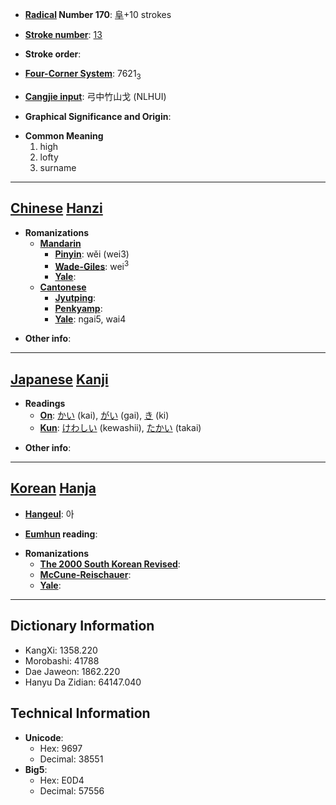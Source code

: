 * '''[[Wiktionary:Chinese radical index| Radical]] Number 170''': [[Wiktionary:Chinese radical index 阜|阜]]+10 strokes

* '''[[Wiktionary:Chinese total strokes index|Stroke number]]''': [[Wiktionary:Chinese total strokes index 13|13]]

* '''Stroke order''': 

* '''[[Wiktionary:Chinese four corner index|Four-Corner System]]''': 7621<sub>3</sub>

* '''[[Wiktionary:Chinese Cangjie index|Cangjie input]]''': 弓中竹山戈 (NLHUI)

* '''Graphical Significance and Origin''': 

* '''Common Meaning'''
*#high
*# lofty
*# surname


----

== [[Chinese]] [[Hanzi]] ==

* '''Romanizations'''
** '''[[Mandarin]]'''
*** '''[[Pinyin]]''': wěi (wei3)
*** '''[[Wade-Giles]]''': wei<sup>3</sup>
*** '''[[Yale]]''': 
** '''[[Cantonese]]'''
*** '''[[Jyutping]]''':
*** '''[[Penkyamp]]''': 
*** '''[[Yale]]''': ngai5, wai4

* '''Other info''': 

----

== [[Japanese]] [[Kanji]] ==

* '''Readings'''
** '''[[On]]''': [[かい]] (kai), [[がい]] (gai), [[き]] (ki)
** '''[[Kun]]''': [[けわしい]] (kewashii), [[たかい]] (takai)

* '''Other info''':  

----

== [[Korean]] [[Hanja]] ==

* '''[[Hangeul]]''': 아

* '''[[Eumhun]] reading''': 

* '''Romanizations'''
** '''[[The 2000 South Korean Revised Romanization|The 2000 South Korean Revised]]''': 
** '''[[McCune-Reischauer]]''': 
** '''[[Yale]]''': 

----

== Dictionary Information ==

* KangXi: 1358.220
* Morobashi: 41788
* Dae Jaweon: 1862.220
* Hanyu Da Zidian: 64147.040

== Technical Information ==

* '''Unicode''':
** Hex: 9697
** Decimal: 38551
* '''Big5''':
** Hex: E0D4
** Decimal: 57556